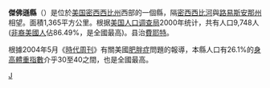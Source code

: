 {{Unreferenced|time=2015-05-29T10:56:46+00:00}}
{{Otheruses|傑佛遜縣|subject=美國密西西比州的一個縣|other=同名的縣}}
{{Infobox U.S. County|
 county  = 傑佛遜縣 |
 state = 密西西比州 |
 en county  = Jefferson County |
 en state = Mississippi |
 seal =  |
 map = Map of Mississippi highlighting Jefferson County.svg |
 map size = 150 |
 founded =  |
 seat = [[費耶特_(密西西比州)|費耶特]] | 
 area = 1,365 [[km²|km²]] (527 [[square_mile|mi²]]) |
 area land = 1,345 km² (519 mi²) |
 area water = 20 km² (8 mi²) |
 area percentage = 1.48% |
 census yr = 2000|
 pop = 9,740 |
 density = 7 |
 web =  |
|}}
'''傑佛遜縣'''（{{lang-en|Jefferson County}}）是位於[[美国|美国]][[密西西比州|密西西比州]]西部的一個縣，隔[[密西西比河|密西西比河]]與[[路易斯安那州|路易斯安那州]]相望。面積1,365平方公里。根据[[美国人口调查局|美国人口调查局]]2000年统计，共有人口9,748人 ([[非裔美國人|非裔美國人]]佔86.49%，是全國最高)。县治[[費耶特_(密西西比州)|費耶特]]。

根據2004年5月《[[時代周刊|時代周刊]]》有關美國[[肥胖症|肥胖症]]問題的報導，本縣人口有26.1%的[[身高體重指數|身高體重指數]]介乎30至40之間，也是全國最高。

[[Category:密西西比州行政區劃|J]]